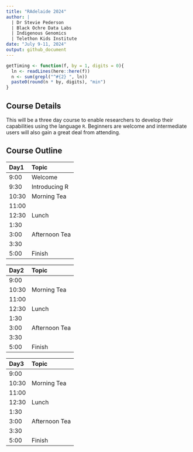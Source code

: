 ```yaml
---
title: "RAdelaide 2024"
author: |
  | Dr Stevie Pederson
  | Black Ochre Data Labs
  | Indigenous Genomics
  | Telethon Kids Institute
date: "July 9-11, 2024"
output: github_document
---
```


```r
getTiming <- function(f, by = 1, digits = 0){
  ln <- readLines(here::here(f))
  n <- sum(grepl("^#{2} ", ln))
  paste0(round(n * by, digits), "min")
}
```

## Course Details

This will be a three day course to enable researchers to develop their capabilities using the language `R`.
Beginners are welcome and intermediate users will also gain a great deal from attending.



## Course Outline

| Day1 | Topic |
|:---- |:----- |
| 9:00 | Welcome |
| 9:30 | Introducing R |
| 10:30 | Morning Tea |
| 11:00 | |
| 12:30 | Lunch |
| 1:30  | |
| 3:00  | Afternoon Tea |
| 3:30  | |
| 5:00  | Finish |

| Day2 | Topic |
|:---- |:----- |
| 9:00 | |
| 10:30 | Morning Tea |
| 11:00 | |
| 12:30 | Lunch |
| 1:30  | |
| 3:00  | Afternoon Tea |
| 3:30  | |
| 5:00  | Finish |

| Day3 | Topic |
|:---- |:----- |
| 9:00 | |
| 10:30 | Morning Tea |
| 11:00 | |
| 12:30 | Lunch |
| 1:30  | |
| 3:00  | Afternoon Tea |
| 3:30  | |
| 5:00  | Finish |
